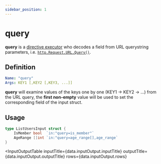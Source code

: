 ```yaml
---
sidebar_position: 1
---
```



# query

**query** is a [directive executor](/advanced/concepts#directive-executor) who decodes a field from URL querystring parameters, i.e. [`http.Request.URL.Query()`](https://pkg.go.dev/net/url#URL.Query).

## Definition

```yaml
Name: "query"
Args: KEY1 [,KEY2 [,KEY3, ...]]
```

**query** will examine values of the keys one by one (KEY1 -> KEY2 -> ...) from the URL query, the **first non-empty** value will be used to set the corresponding field of the input struct.

## Usage

```go
type ListUsersInput struct {
	IsMember bool  `in:"query=is_member"`
	AgeRange []int `in:"query=age_range[],age_range`
}
```

<InputOutputTable
  inputTitle={data.inputOutput.inputTitle}
  outputTitle={data.inputOutput.outputTitle}
  rows={data.inputOutput.rows}
></InputOutputTable>
